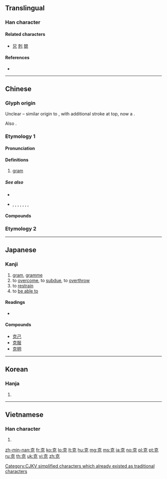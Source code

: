 {{character info/new}}
{{also|剋}}
==Translingual==

===Han character===
{{Han char|rn=10|rad=儿|as=05|sn=7|four=40216|canj=JRHU|ids=⿱古儿,⿱十兄,⿳十口儿}}

====Related characters====
* [[兄]] [[剋]] [[兢]]

====References====
* {{Han ref|kx=0124.150|dkj=01355|dj=0263.040|hdz=10269.040|uh=514B|ud=20811|bh=A74A|bd=42826}}

----

==Chinese==

===Glyph origin===
{{Han etym}}
Unclear – similar origin to {{zh-l|*兄}}, with additional stroke at top, now a {{zh-l|*十|cross}}.

Also {{Han simp|剋}}.

===Etymology 1===
{{zh-forms}}

====Pronunciation====
{{zh-pron
|m=kè
|c=hak1,haak1
|h=pfs=khiet
|md=káik
|mn=khek
|w=4kheq
|mc=y
|oc=y
|ma=y
|cat=n
}}

====Definitions====
{{zh-hanzi}}

# [[gram]]

=====See also=====
* {{zh-l|公斤|gram}}
* {{zh-l|擔|dàn}}, {{zh-l|斤}}, {{zh-l|兩}}, {{zh-l|錢}}, {{zh-l|分}}, {{zh-l|金衡兩}}, {{zh-l|金衡錢}}, {{zh-l|金衡分}}

====Compounds====
{{zh-der|克柔|克什克騰|克定|奧林匹克|安克拉治|龐克頭|伊拉克|公克|克諧|以眾克寡|克利夫蘭|以少克眾|克己復禮|克日|伯克|克難|克讓|呼圖克圖|多米尼克|哈薩克文|克盡己職|克敵|哈薩克語|克家子|何以克當|克拉|克盡厥職|克絲鉗子|愛克斯光|夾克|恰克圖|快克|克捷|噶大克|休克|復禮克己|巴斯克人|布魯克林|克儉克勤|克敵制勝|克魯倫河|克己主義|博克達山|塔吉克族|布魯克斯|巧克力|克分子|以柔克剛|不克|龐克|克當量|伯克制度|克明|夸克|孟什維克|克勤克儉|克復|坦克兵|哈薩克族|克來汀症|威克島|奧克蘭|克雷因|克隆斯臺|克勒特|反坦克炮|巴貝克|坦克車|坦克|克敦孝行|克服|克制|克繩祖武|力克|伯克來|哥薩克|剛克|克原子|吉爾庫克|克己|克汗|克寧|克紹箕裘|勒克司|克家|壓克力|克順克卑|克難運動|克己奉公|傑克|戰無不克|撲克|捷克|毫克|柔能克剛|歐佩克|掊克|沙克疫苗|攻克|派克|撲克臉|歐克|烏克蘭|撲克牌|斯芬克士|拷克機|班克斯島|法蘭克福|搭克露|溫克|沉潛剛克|攻無不克|沉漸剛克|格但斯克|柔克|氣克斗牛|馬克|錫克教|茄克|薩克號|約克夏|立克次體|約克夏豬|莫三比克|金馬克|麥克風|馬克杯|馬賽克|魁北克|虎克定律|頂夸克|速克達|雅庫次克|羅曼蒂克|阿克蘇|說家克計|虎克黨|鄂溫克族|達克龍|薩克斯風|謙克|薩克管|黑克索斯|莫曼斯克}}

===Etymology 2===
{{zh-see|剋}}

----

==Japanese==

===Kanji===
{{ja-kanji|grade=c|rs=儿05}}

# [[gram]], [[gramme]]
# to [[overcome]], to [[subdue]], to [[overthrow]]
# to [[restrain]]
# to [[be able to]]

====Readings====
* {{ja-readings|goon=[[こく]] (koku)|kanon=[[こく]] (koku)|kun=[[かつ]] (katsu), [[よい]] (yoi), [[よく]] (yoku)}}

====Compounds====
* [[克己]]
* [[克服]]
* [[克明]]

----

==Korean==

===Hanja===
{{ko-hanja|hangeul=[[극]]|rv=geuk|mr=kŭk}}

# {{defn|lang=ko|sort=儿05}}

----

==Vietnamese==

===Han character===
{{vi-hantu|[[khắc]]|rs=儿05}}

# {{defn|lang=vi|sort=儿05}}

[[Category:CJKV simplified characters which already existed as traditional characters]]

[[zh-min-nan:克]]
[[fr:克]]
[[ko:克]]
[[lo:克]]
[[lt:克]]
[[hu:克]]
[[mg:克]]
[[ms:克]]
[[ja:克]]
[[no:克]]
[[pl:克]]
[[pt:克]]
[[ru:克]]
[[th:克]]
[[uk:克]]
[[vi:克]]
[[zh:克]]